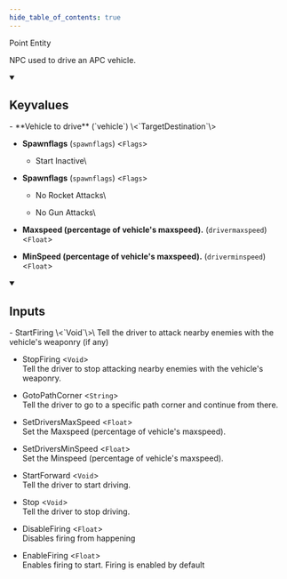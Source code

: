 ```yaml
---
hide_table_of_contents: true
---
```


<!---
!!!!!!
THIS PAGE IS AUTOGENERATED FROM GAME FGD DEFINITIONS!
DO NOT EDIT MANUALLY!
!!!!!!

In order to make edits, you can make an annotation file in /fgd_dump_overrides
-->


Point Entity

NPC used to drive an APC vehicle.

<details open>
<summary><h2>Keyvalues</h2></summary>
- **Vehicle to drive** (`vehicle`) \<`TargetDestination`\>

- **Spawnflags** (`spawnflags`) \<`Flags`\>
  - Start Inactive\
    


- **Spawnflags** (`spawnflags`) \<`Flags`\>
  - No Rocket Attacks\
    
  - No Gun Attacks\
    


- **Maxspeed (percentage of vehicle's maxspeed).** (`drivermaxspeed`) \<`Float`\>

- **MinSpeed (percentage of vehicle's maxspeed).** (`driverminspeed`) \<`Float`\>


 </details>
<details open>
<summary><h2>Inputs</h2></summary>
- StartFiring \<`Void`\>\
Tell the driver to attack nearby enemies with the vehicle's weaponry (if any)

- StopFiring \<`Void`\>\
Tell the driver to stop attacking nearby enemies with the vehicle's weaponry.

- GotoPathCorner \<`String`\>\
Tell the driver to go to a specific path corner and continue from there.

- SetDriversMaxSpeed \<`Float`\>\
Set the Maxspeed (percentage of vehicle's maxspeed).

- SetDriversMinSpeed \<`Float`\>\
Set the Minspeed (percentage of vehicle's maxspeed).

- StartForward \<`Void`\>\
Tell the driver to start driving.

- Stop \<`Void`\>\
Tell the driver to stop driving.

- DisableFiring \<`Float`\>\
Disables firing from happening

- EnableFiring \<`Float`\>\
Enables firing to start. Firing is enabled by default


 </details>
